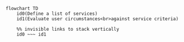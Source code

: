 ```mermaid
flowchart TD
    id0(Define a list of services)
    id1(Evaluate user circumstances<br>against service criteria)

    %% invisible links to stack vertically
    id0 ~~~ id1
```